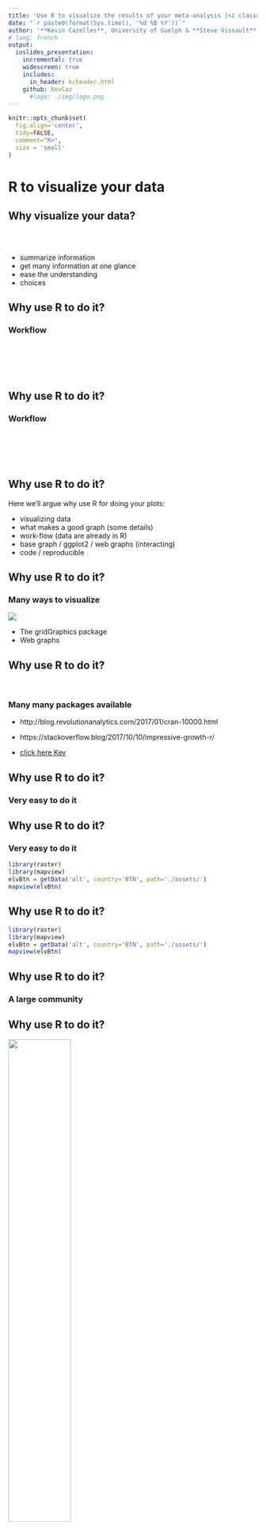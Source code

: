 ```yaml
---
title: 'Use R to visualize the results of your meta-analysis [<i class="fa fa-github" aria-hidden="true"></i>](https://github.com/KevCaz/graphsMetaAnalyses)'
date: "`r paste0(format(Sys.time(), '%d %B %Y'))`"
author: '**Kevin Cazelles**, University of Guelph & **Steve Vissault**, Université de Sherebrook'
# lang: french
output:
  ioslides_presentation:
    incremental: true
    widescreen: true
    includes:
      in_header: kcheader.html
    github: KevCaz
      #logo: ./img/logo.png
---
```





```r
knitr::opts_chunk$set(
  fig.align='center',
  tidy=FALSE,
  comment="R>",
  size = 'small'
)
```



# R to visualize your data  

## Why visualize your data?
<br>

<div class="centered">
<i class="fa fa-table fa-4x" aria-hidden="true"></i>
<span style="display:inline-block; width: 80px;"></span>
<i class="fa fa-bar-chart fa-4x" aria-hidden="true"></i>

<i class="fa fa-question-circle fa-4x" aria-hidden="true"></i>

</div>

- summarize information
- get many information at one glance
- ease the understanding
- choices

<!-- discuss about choice -->



## Why use R to do it?

### Workflow

<br><br>

<i class="fa fa-database fa-4x" aria-hidden="true"></i>&nbsp;
<i class="fa fa-long-arrow-right fa-4x" aria-hidden="true"></i>&nbsp;
<i class="fa fa-table fa-4x" aria-hidden="true"></i>&nbsp;
<i class="fa fa-long-arrow-right fa-4x" aria-hidden="true"></i>&nbsp;
<i class="fa fa-cogs fa-4x" aria-hidden="true"></i>&nbsp;


## Why use R to do it?

### Workflow

<br><br>

<i class="fa fa-database fa-4x" aria-hidden="true"></i>&nbsp;
<i class="fa fa-long-arrow-right fa-4x" aria-hidden="true"></i>&nbsp;
<i class="fa fa-table fa-4x" aria-hidden="true"></i>&nbsp;
<i class="fa fa-long-arrow-right fa-4x" aria-hidden="true"></i>&nbsp;
<i class="fa fa-cogs fa-4x" aria-hidden="true"></i>&nbsp;
<i class="fa fa-long-arrow-right fa-4x" aria-hidden="true"></i>&nbsp;
<i class="fa fa-bar-chart fa-4x" aria-hidden="true"></i>


## Why use R to do it?

Here we'll argue why use R for doing your plots:

  - visualizing data  
  - what makes a good graph (some details)  
  - work-flow (data are already in R)
  - base graph / ggplot2 / web graphs (interacting)
  - code / reproducible


## Why use R to do it?

### Many ways to visualize

<div class="centered">
![](img/ways.png)
</div>


- The gridGraphics package [<i class="fa fa-file-pdf-o" aria-hidden="true"></i>](https://journal.r-project.org/archive/2015-1/murrell.pdf)  
- Web graphs

## Why use R to do it?

<br>

### Many many packages available

- http://blog.revolutionanalytics.com/2017/01/cran-10000.html

- https://stackoverflow.blog/2017/10/10/impressive-growth-r/

- [click here Kev](http://revolution-computing.typepad.com/.a/6a010534b1db25970b01b8d2594d25970c-pi)


## Why use R to do it?

### Very easy to do it

<div class="centered">
<i class="fa fa-sitemap fa-4x" aria-hidden="true"></i>
</div>


## Why use R to do it?

### Very easy to do it

```r
library(raster)
library(mapview)
elvBtn = getData('alt', country='BTN', path='./assets/')
mapview(elvBtn)
```

## Why use R to do it?

```r
library(raster)
library(mapview)
elvBtn = getData('alt', country='BTN', path='./assets/')
mapview(elvBtn)
```



## Why use R to do it?

### A large community


## Why use R to do it?

<div class="centered">
![](img/extRcover.jpg){width=50%}
</div>












# Common plots used in meta-analyses with R

## Briefly


## R packages

  - [click here kev](https://cran.r-project.org/web/views/MetaAnalysis.html)


## R packages we'll use

- Guido Schwarzer author of [`meta`](https://cran.r-project.org/web/packages/meta/meta.pdf)
- Schwarzer, Guido, James R. Carpenter, and Gerta Rücker. [Meta-Analysis with R](http://www.springer.com/us/book/9783319214153).
- Wolfgang Viechtbauer author [`metafor`](https://cran.r-project.org/web/packages/metafor/metafor.pdf)
- [click here kev](http://www.metafor-project.org/doku.php/plots)








# Funnel plot from scratch

## Funnel plot from scratch

```r
library(metafor)

### decrease margins so the full space is used
par(mar=c(5,4,1,2))

### fit random-effects model
res <- rma(yi, vi, data=dat.hackshaw1998, measure="OR")

### carry out trim-and-fill analysis
taf <- trimfill(res)

### draw funnel plot with missing studies filled in
funnel(taf)
```


















# Let's practice

## Reproduce the figures in Vellend et al. 2014












# Let's have some fun

## WordCloud

```r
library(wordcloud2)
wordcloud2(demoFreq)
wordcloud2(demoFreq, size = 2)
```

## WordCloud

```r
library(wordcloud2)
wordcloud2(demoFreq[1:200,], color=rep(c("#8c8c8c", "#4c4e4f"), 100))
```


## Network of co-authors

```r
library(networkD3)
Source <- c("A", "A", "A", "A", "B", "B", "C", "C", "D")
Target <- c("B", "C", "D", "J", "E", "F", "G", "H", "I")
NetworkData <- data.frame(Source, Target)
# Create graph
simpleNetwork(NetworkData)
```






# Resources

## Useful links

- [task view on CRAN](https://cran.r-project.org/web/views/MetaAnalysis.html)
- at least 2 books:
  1. Chen, Ding-Geng, and Karl E. Peace. [Applied Meta-Analysis with R](https://www.crcpress.com/Applied-Meta-Analysis-with-R/Chen-Peace/p/book/9781466505995). Chapman & Hall/CRC Biostatistics Series. Boca Raton: CRC Press/Taylor & Francis Group, 2013.  + [companion website](Website http://portal.uni-freiburg.de/imbi/lehre/lehrbuecher/meta-analysis-with-r)

  2. Schwarzer, Guido, James R. Carpenter, and Gerta Rücker. [Meta-Analysis with R](http://www.springer.com/us/book/9783319214153). Use R! Cham: Springer International Publishing, 2015. https://doi.org/10.1007/978-3-319-21416-0.



# That's all folks


<!-- URL <- paste0('https://cdn.rawgit.com/christophergandrud/networkD3/',
               'master/JSONdata/energy.json')
 energy <- jsonlite::fromJSON(URL)

 # Plot
 sankeyNetwork(Links = energy$links, Nodes = energy$nodes, Source = 'source',
              Target = 'target', Value = 'value', NodeID = 'name',
              units = 'TWh', fontSize = 12, nodeWidth = 30) -->



<!--
<div class="columns-2">
  - Bullet 1
  - Bullet 2
  - Bullet 3
</div>  -->
